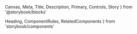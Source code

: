   Canvas,
  Meta,
  Title,
  Description,
  Primary,
  Controls,
  Story
} from '@storybook/blocks'

  Heading,
  ComponentRules,
  RelatedComponents
} from 'storybook/components'



<Meta of={ButtonStories} />

<Title />

- [Overview](#overview)
- [Props](#props)
- [Configuration Options](#configuration-options)
- [Use cases and examples](#use-cases-and-examples)
- [Do's and dont's](#dos-and-donts)
- [Related Components](#related-components)

<Heading>
  ## Overview
  <Description />
</Heading>

<Primary />

## Props

<Controls />

## Configuration Options

### Variants

<Canvas>
  <Story of={ButtonStories.Variants} />
</Canvas>

### Sizes

<Canvas>
  <Story of={ButtonStories.Sizes} />
</Canvas>

### States

<Canvas>
  <Story of={ButtonStories.States} />
</Canvas>

### Disabled

<Canvas>
  <Story of={ButtonStories.Disabled} />
</Canvas>

### Icons

<Canvas>
  <Story of={ButtonStories.Icons} />
</Canvas>

### Loading state

<Canvas>
  <Story of={ButtonStories.LoadingState} />
</Canvas>

<Heading>
### Color Prop Applied

Generate the colors for primary button states using colored overlays rather than distinct hex values for each state.

</Heading>

<Canvas>
  <Story of={ButtonStories.ColorPropApplied} />
</Canvas>

<Heading>
### Link

A link that looks like a button. Useful for buttons that trigger navigation

</Heading>

<Canvas>
  <Story of={ButtonStories.Link} />
</Canvas>

## Use cases and examples

- Always use primary button as the main action on screen.
- Avoid vague or generic labels that requires the user read before taking action.
- Use active verbs or phrases that clearly indicate action.

## Do's and don'ts

<ComponentRules
  rules={[
    {
      positive: {
        description: 'Use 1 or 2 words, no longer than 4 words',
        size: 'small',
        component: <Button>Sign Up!</Button>
      },
      negative: {
        description: 'Don’t use more than 20 characters including spaces.',
        size: 'small',
        component: <Button>Get started and sign up for Audius</Button>
      }
    },
    {
      positive: {
        description: 'Use title-case',
        size: 'small',
        component: <Button>Get Started</Button>
      },
      negative: {
        description:
          'Don’t use all cap in small or medium buttons (exception: “PLAY”)',
        size: 'small',
        component: (
          <Flex gap='l' alignItems='center'>
            <Button
              size={ButtonSize.SMALL}
              style={{ textTransform: 'uppercase' }}
            >
              Get Started
            </Button>
            <Button
              size={ButtonSize.DEFAULT}
              style={{ textTransform: 'uppercase' }}
            >
              Get Started
            </Button>
          </Flex>
        )
      }
    },
    {
      positive: {
        description: 'You may use primary and secondary side-by-side.',
        size: 'small',
        component: (
          <Flex gap='l'>
            <Button variant={ButtonType.SECONDARY}>Go Back</Button>
            <Button>Continue</Button>
          </Flex>
        )
      },
      negative: {
        description: 'Don’t use tertiary as the secondary action',
        size: 'small',
        component: (
          <Flex gap='l'>
            <Button variant={ButtonType.TERTIARY}>Go Back</Button>
            <Button>Continue</Button>
          </Flex>
        )
      }
    },
    {
      positive: {
        description:
          'Use teriary button exclusively on photos or colored backgrounds. ',
        size: 'small',
        component: (
          <Flex
            h='100%'
            w='100%'
            alignItems='center'
            justifyContent='center'
            style={{
              position: 'absolute',
              top: 0,
              left: 0,
              background: `url(${buttonBackground})`,
              backgroundSize: 'cover',
              backgroundPosition: 'center'
            }}
          >
            <Button variant={ButtonType.TERTIARY} iconLeft={IconCamera}>
              Change Cover Photo
            </Button>
          </Flex>
        )
      },
      negative: {
        description: 'Never place primary buttons actions side-by-side ',
        size: 'small',
        component: (
          <Flex gap='l'>
            <Button>Go Back</Button>
            <Button>Continue</Button>
          </Flex>
        )
      }
    }
  ]}
/>

## Related components

<RelatedComponents
  componentNames={['PlainButton', 'FollowButton', 'TextLink']}
/>

